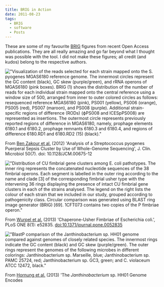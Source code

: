 ```yaml
---
title: BRIG in Action
date: 2011-08-23
tags:
  - BRIG
  - software
  - Posts
---
```

These are some of my favourite [BRIG]() figures from recent Open Access
publications. They are all really amazing and go far beyond what I
thought was possible with the tool. I did not make these figures; all
credit (and kudos) belong to the respective authors.

!["Visualization of the reads selected for each strain mapped onto the
S. pyogenes MGAS6180 reference genome. The innermost circles represent
the GC content (black), GC skew (purple/green), and rRNA operons of
MGAS6180 (pink boxes). BRIG (1) shows the distribution of the number of
reads for each individual strain mapped onto the central reference using
a window size of 500, arranged from inner to outer colored circles as
follows: resequenced reference MGAS6180 (pink), PS001 (yellow), PS006
(orange), PS005 (red), PS007 (maroon), and PS008 (purple). Additional
strain-specific regions of difference (RODs) (ϕPS008 and ICESpPS008) are
represented as insertions. The outermost circle represents previously
reported regions of difference in MGAS6180, namely, prophage elements
6180.1 and 6180.2, prophage remnants 6180.3 and 6180.4, and regions of
difference 6180.RD1 and 6180.RD2 (15)
(black)."](%7Cfilename%7C/images/BenZakouretal.jpg)

From [Ben Zakour et al.]() (2012) 'Analysis of a Streptococcus pyogenes
Puerperal Sepsis Cluster by Use of Whole-Genome Sequencing', J. Clin.
Microbiol 50(7). doi: 10.1128/JCM.00675-12

!["Distribution of CU fimbrial gene clusters among E. coli pathotypes.
The inner ring represents the concatenated nucleotide sequences of the
38 fimbrial operons. Each segment is labelled in the outer ring
according to the name and clade \[3\] of the corresponding fimbrial
usher type with the intervening 36 rings displaying the presence of
intact CU fimbrial gene clusters in each of the strains analysed. The
legend on the right lists the colour of each strain that we included in
our study, grouped according to pathogenicity class. Circular comparison
was generated using BLAST ring image generator (BRIG) \[69\]. 1CFT073
contains two copies of the P fimbriae
operon."](%7Cfilename%7C/images/Wurpeletal.png)

From [Wurpel et al.]() (2013) 'Chaperone-Usher Fimbriae of Escherichia
coli.', PLoS ONE 8(1): e52835. <doi:10.1371/journal.pone.0052835>

!["BlastP comparison of the Janthinobacterium sp. HH01 genome compared
against genomes of closely related species. The innermost rings indicate
the GC content (black) and GC skew (purple/green). The outer rings
represent the genomes of the following microbes in different colorings:
Janthinobacterium sp. Marseille, blue; Janthinobacterium sp. PAMC 25724,
red; Janthinobacterium sp. GC3, green; and C. violaceum ATCC 12472,
black."](%7Cfilename%7C/images/Hornungetal.png)

From [Hornung et al.]() (2013) 'The *Janthinobacterium* sp. HH01 Genome
Encodes
